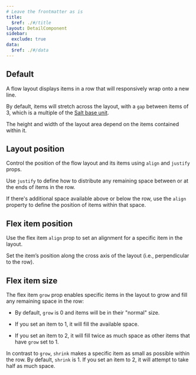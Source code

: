 ```yaml
---
# Leave the frontmatter as is
title:
  $ref: ./#/title
layout: DetailComponent
sidebar:
  exclude: true
data:
  $ref: ./#/data
---
```


<LivePreviewControls>

<LivePreview componentName="flow-layout" exampleName="Default">

## Default

A flow layout displays items in a row that will responsively wrap onto a new line.

By default, items will stretch across the layout, with a `gap` between items of 3, which is a multiple of the [Salt base unit](/salt/foundations/spacing).

The height and width of the layout area depend on the items contained within it.

</LivePreview>

<LivePreview componentName="flow-layout" exampleName="LayoutPosition">

## Layout position

Control the position of the flow layout and its items using `align` and `justify` props.

Use `justify` to define how to distribute any remaining space between or at the ends of items in the row.

If there's additional space available above or below the row, use the `align` property to define the position of items within that space.

</LivePreview>

<LivePreview componentName="flow-layout" exampleName="FlexItemPosition">

## Flex item position

Use the flex item `align` prop to set an alignment for a specific item in the layout.

Set the item’s position along the cross axis of the layout (i.e., perpendicular to the row).

</LivePreview>

<LivePreview componentName="flow-layout" exampleName="FlexItemSize">

## Flex item size

The flex item `grow` prop enables specific items in the layout to grow and fill any remaining space in the row:

- By default, `grow` is 0 and items will be in their "normal" size.

- If you set an item to 1, it will fill the available space.

- If you set an item to 2, it will fill twice as much space as other items that have `grow` set to 1.

In contrast to `grow`, `shrink` makes a specific item as small as possible within the row. By default, `shrink` is 1. If you set an item to 2, it will attempt to take half as much space.

</LivePreview>

</LivePreviewControls>

